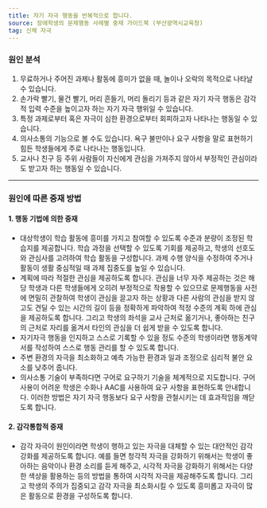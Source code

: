 ```yaml
---
title: 자기 자극 행동을 반복적으로 합니다.
source: 장애학생의 문제행동 사례별 중재 가이드북 (부산광역시교육청)
tag: 신체 자극
---
```


### 원인 분석

1. 무료하거나 주어진 과제나 활동에 흥미가 없을 때, 놀이나 오락의 목적으로 나타날 수 있습니다.
2. 손가락 빨기, 물건 빨기, 머리 흔들기, 머리 돌리기 등과 같은 자기 자극 행동은 감각적 입력 수준을 높이고자 하는 자기 자극 행위일 수 있습니다.
3. 특정 과제로부터 혹은 자극이 심한 환경으로부터 회피하고자 나타나는 행동일 수 있습니다.
4. 의사소통의 기능으로 볼 수도 있습니다. 욕구 불만이나 요구 사항을 말로 표현하기 힘든 학생들에게 주로 나타나는 행동입니다.
5. 교사나 친구 등 주위 사람들이 자신에게 관심을 가져주지 않아서 부정적인 관심이라도 받고자 하는 행동일 수 있습니다.

---

### 원인에 따른 중재 방법

#### 1. 행동 기법에 의한 중재

- 대상학생이 학습 활동에 흥미를 가지고 참여할 수 있도록 수준과 분량이 조정된 학습지를 제공합니다. 학습 과정을 선택할 수 있도록 기회를 제공하고, 학생의 선호도와 관심사를 고려하여 학습 활동을 구성합니다. 과제 수행 양식을 수정하여 주거나 활동이 생활 중심적일 때 과제 집중도를 높일 수 있습니다.
- 계획에 따라 적절한 관심을 제공하도록 합니다. 관심을 너무 자주 제공하는 것은 해당 학생과 다른 학생들에게 오히려 부정적으로 작용할 수 있으므로 문제행동을 사전에 면밀히 관찰하여 학생이 관심을 끌고자 하는 상황과 다른 사람의 관심을 받지 않고도 견딜 수 있는 시간의 길이 등을 정확하게 파악하여 적정 수준의 계획 하에 관심을 제공하도록 합니다. 그리고 학생의 좌석을 교사 근처로 옮기거나, 좋아하는 친구의 근처로 자리를 옮겨서 타인의 관심을 더 쉽게 받을 수 있도록 합니다.
- 자기자극 행동을 인지하고 스스로 기록할 수 있을 정도 수준의 학생이라면 행동계약서를 작성하여 스스로 행동 관리를 할 수 있도록 합니다.
- 주변 환경의 자극을 최소화하고 예측 가능한 환경과 일과 조정으로 심리적 불안 요소를 낮추어 줍니다.
- 의사소통 기술이 부족하다면 구어로 요구하기 기술을 체계적으로 지도합니다. 구어 사용이 어려운 학생은 수화나 AAC를 사용하여 요구 사항을 표현하도록 안내합니다. 이러한 방법은 자기 자극 행동보다 요구 사항을 관철시키는 데 효과적임을 깨닫도록 합니다.

#### 2. 감각통합적 중재

- 감각 자극이 원인이라면 학생이 행하고 있는 자극을 대체할 수 있는 대안적인 감각 강화를 제공하도록 합니다. 예를 들면 청각적 자극을 강화하기 위해서는 학생이 좋아하는 음악이나 환경 소리를 듣게 해주고, 시각적 자극을 강화하기 위해서는 다양한 색상을 활용하는 등의 방법을 통하여 시각적 자극을 제공해주도록 합니다. 그리고 학생의 주의가 집중되고 감각 자극을 최소화시킬 수 있도록 흥미롭고 자극이 많은 활동으로 환경을 구성하도록 합니다.
